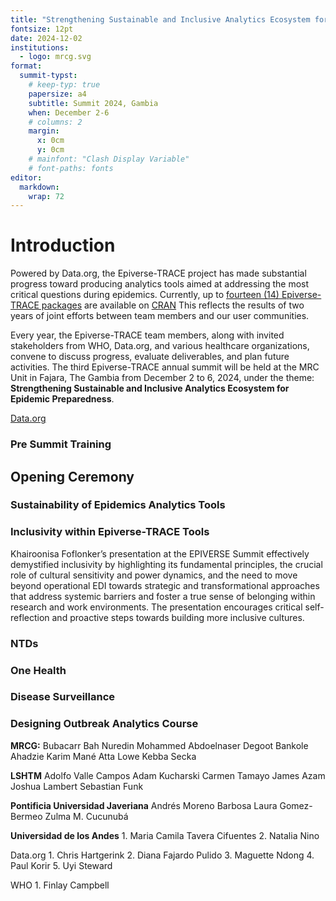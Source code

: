 ```yaml
---
title: "Strengthening Sustainable and Inclusive Analytics Ecosystem for Epidemic Preparedness"
fontsize: 12pt
date: 2024-12-02
institutions:
  - logo: mrcg.svg
format: 
  summit-typst:
    # keep-typ: true
    papersize: a4
    subtitle: Summit 2024, Gambia
    when: December 2-6
    # columns: 2
    margin:
      x: 0cm
      y: 0cm
    # mainfont: "Clash Display Variable"
    # font-paths: fonts
editor: 
  markdown: 
    wrap: 72
---
```


# Introduction

::: block
<!-- ::: {.block fill="luma(230)" inset="8pt" radius="4pt"} -->

Powered by Data.org, the Epiverse-TRACE project has made substantial
progress toward producing analytics tools aimed at addressing the most
critical questions during epidemics. Currently, up to [fourteen (14)
Epiverse-TRACE
packages](https://epiverse-trace.github.io/etstats/index.html) are
available on [CRAN](https://cran.r-project.org/) This reflects the
results of two years of joint efforts between team members and our user
communities.

Every year, the Epiverse-TRACE team members, along with invited
stakeholders from WHO, Data.org, and various healthcare organizations,
convene to discuss progress, evaluate deliverables, and plan future
activities. The third Epiverse-TRACE annual summit will be held at the
MRC Unit in Fajara, The Gambia from December 2 to 6, 2024, under the
theme: **Strengthening Sustainable and Inclusive Analytics Ecosystem for
Epidemic Preparedness**.

[Data.org](https://data.org)
:::

````{=html}
<!-- ```{=typst}
#pagebreak()
``` -->
````

### Pre Summit Training

```{=typst}
#columns(2)[
Prior to commencing the summit, we have conducted a week-long pre-summit training course on "Outbreak Analytics and Applied Modelling with R" at MRCG, Banjul, The Gambia. The training program was designed to provide participants with practical skills in outbreak data analysis using specialized R packages. This training was facilitated by Epiverse-TRACE members from MRCG, LSHTM, and TRACE-LAC. The full report about this course is available on zenodo: #link("https://zenodo.org/records/14946723")[Pre-summit Training report].

#image("/images/presummit_4.png")

#image("/images/presumit_picture.jpg")

#image("/images/presummit_3.png")
]
```
## Opening Ceremony

```{=typst}
// We use `rect` to emphasize the
// area of cells.

#set rect(
  inset: 8pt,
  fill: rgb("e4e5ea"),
  width: 100%,
)

#grid(
  columns: (1fr, 1fr),
  rows: (260pt, 300pt),
  gutter: 0pt,
  rect[The third Epiverse Summit was held in Banjul from the 2nd to the 6th of December under the theme “Strengthening a Sustainable and Inclusive Analytics Ecosystem for Epidemic Preparedness”. This annual flagship event brought together 44 participants, including 6 members of the LSHTM, 4 members from Universidad Javeriana and Universidad de los Andes in Colombia, 6 members from the MRC Unit The Gambia, and 5 members of data.org. The discussions during the welcome ceremony at the Sir Dawda Kairaba Jawara International Conference Centre were centered around the importance of the Epiverse initiative and plans for its second phase. ],
  rect[#image("./images/group_pic.jpg", height: 100%),],
  figure(
  image("./images/MoH.jpg", width: 100%),
  caption: [Dr. Ahmadou Lamin Samateh, the Honourable Minister of Health of The Gambia.],
),
  rect(inset: 8pt, fill: rgb("#10BED2"), width: 100%)[#text(size: 30pt)[“...the development of analytics tools for pandemic preparedness and response is timely and essential ...”.]]
)
```
```{=typst}
// We use `rect` to emphasize the
// area of cells.

#set rect(
  inset: 8pt,
  fill: rgb("e4e5ea"),
  width: 100%,
)

#grid(
  columns: (1fr, 1fr),
  rows: (260pt, 30pt),
  gutter: 0pt,
  figure(
  image("./images/Bubacarr.jpg", width: 100%),
  caption: [Dr. Bubacarr Bah, Head of Data Science Cluster at MRCG at LSHTM.]
),
  rect[“This is a global initiative and it is about building open-source tools for analysis to transform the way we deliver data science for social good. Our main goal was to change how analytics tools are used in global infectious disease response, moving from ad-hoc approaches to integrated, generalisable and scalable community-driven software.”],
  rect(inset: 14pt, fill: rgb("#10BED2"), width: 100%)[#text(size: 30pt)[This can be one of the picture from Uyi's presentation.]],
  figure(
  image("./images/Uyi.jpg", width: 100%),
  caption: [Dr. Uyi Stewart, Chief Data and Technology Officer.]
)
  
)
```
### Sustainability of Epidemics Analytics Tools

```{=typst}
#lorem(60)
```
### Inclusivity within Epiverse-TRACE Tools

Khairoonisa Foflonker's presentation at the EPIVERSE Summit effectively
demystified inclusivity by highlighting its fundamental principles, the
crucial role of cultural sensitivity and power dynamics, and the need to
move beyond operational EDI towards strategic and transformational
approaches that address systemic barriers and foster a true sense of
belonging within research and work environments. The presentation
encourages critical self-reflection and proactive steps towards building
more inclusive cultures.

### 

```{=typst}

== Team Building 

#grid(
  columns: (1fr, 1fr),
  gutter: 16pt,
  [ // First column
    #image("images/Team.png", width: 100%)
  ],
  
  
    
  
  
  [ // Second column
  
  #box(
      inset: 12pt,
      fill: rgb("#10BED2"),
      radius: 4pt,
      text(white, weight: "bold", size: 14pt, [
        == Objectives
      ])
    )
    
    #grid(
      columns: (auto, 1fr),
      row-gutter: 0.5em,
      [➤], [Build resilience through shared challenges],
      [➤], [Strengthen team connections],
      [➤], [Encourage trust and communication]
    )
  ]
)



```
### NTDs

```{=typst}
#lorem(60)
```
### One Health

```{=typst}
#lorem(60)
```
### Disease Surveillance

```{=typst}
#lorem(60)
```
### Designing Outbreak Analytics Course

```{=typst}

Training is a cornerstone of the Epiverse-TRACE project, ensuring that our advanced analytics packages are recognized and adopted by a broader community. As the project enters its second phase, the focus shifts towards developing and delivering structured courses. Training within Epiverse-TRACE is facilitated through a variety of resources, including showcases, case-studies, how-to guides,  tutorials, and the Epi Training Kit (#link("https://epiverse-trace.github.io/epi-training-kit/index-EN.html")[EpiTkit]).

During the final day of the summit, participants shared insights on designing an in-person data-centered outbreak analytics course aimed at training and teaching outbreak analysis as well as on the translation and adaptation of the Epi Training Kit materials for  African context. The discussion also reflected on lessons learned from previous training sessions, identified existing gaps, and explored strategies to address them.
In this session, the training team presented the pre-summit training report along with its feedback (see #link("https://zenodo.org/records/14946723")[Pre-summit Training report]).

 We also discussed strategies for implementing training in the project's second phase, including the EpiTkit modules as part of comprehensive training in TRACE-LAC for Latin America and the LSHTM-MRCG plans for delivering training courses in Africa. 
The discussion centered on four key aspects of training: content, audience, cultural adaptation, and assessment. Participants, divided into five groups, responded to targeted questions within each aspect. Their insights were collected and summarized in the following boxes.

 #align(left)[#block(
  fill: rgb(215, 231, 235),
  inset: 16pt,
  radius: 50pt,
   width: 420pt,
)[#align(center)[#underline[== Contents]] 
The course should be designed as an integrated, flexible, and adaptable
training program, allowing for self-paced learning while remaining easy
to follow. Focus on merging and re-emerging infectious diseases,
vector-borne diseases, and non-communicable health challenges. Key
examples include Ebola, Mpox, HIV, Malaria, Chikungunya, Dengue, Marburg
virus disease, and cervical cancer caused by HPV.
]]

#align(right)[#block(
  fill:  rgb("#7fdbff"),
  inset: 16pt,
  radius: 50pt,
  width: 420pt,
)[ #align(center)[#underline[== Audience]] 
 Encourage ongoing, inclusive feedback by offering multiple channels--such as in-person or virtual input, anonymous surveys, real-time comments, and discussion forums--while also engaging focus groups, diverse participants, and local leaders to ensure all perspectives, especially underrepresented ones, are heard and addressed.
]]

#align(left)[#block(
  fill:  rgb("#ff851b"),
  inset: 16pt,
  radius: 50pt,
  width: 420pt,
)[ #align(center)[#underline[== Cultural Adaptation]] 
 Customize course materials for each training session by respecting regional, cultural, and religious differences; promote inclusivity through culturally aware content, inclusive language, and a clear code of conduct that fosters respect and avoids reinforcing bias or discrimination.
]
]

#align(right)[#block(
  fill:  rgb("#01ff70"),
  inset: 16pt,
  radius: 50pt,
  width: 420pt
)[ #align(center)[#underline[== Assessment]] 
  Conduct ongoing evaluations through surveys, interactive games, and practical exercises to assess learning and engagement; foster sustained stakeholder involvement via platforms like GitHub and group discussions to gather both structured and qualitative feedback for continuous improvement.
]
]
```
**MRCG:** Bubacarr Bah Nuredin Mohammed Abdoelnaser Degoot Bankole
Ahadzie Karim Mané Atta Lowe Kebba Secka

**LSHTM** Adolfo Valle Campos Adam Kucharski Carmen Tamayo James Azam
Joshua Lambert Sebastian Funk

**Pontificia Universidad Javeriana** Andrés Moreno Barbosa Laura
Gomez-Bermeo Zulma M. Cucunubá

**Universidad de los Andes** 1. Maria Camila Tavera Cifuentes 2. Natalia
Nino

Data.org 1. Chris Hartgerink 2. Diana Fajardo Pulido 3. Maguette Ndong
4. Paul Korir 5. Uyi Steward

WHO 1. Finlay Campbell
